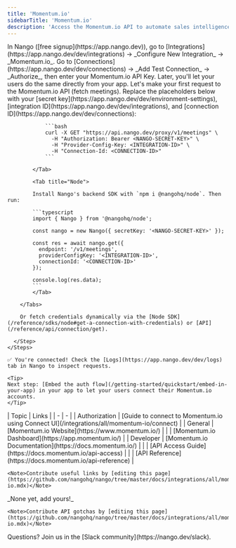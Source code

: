 ```yaml
---
title: 'Momentum.io'
sidebarTitle: 'Momentum.io'
description: 'Access the Momentum.io API to automate sales intelligence and meeting workflows 💨'
---
```


<Tabs>
  <Tab title="🚀 Quickstart">
    <Steps>
      <Step title="Create an integration">
        In Nango ([free signup](https://app.nango.dev)), go to [Integrations](https://app.nango.dev/dev/integrations) -> _Configure New Integration_ -> _Momentum.io_.
      </Step>
      <Step title="Authorize Momentum.io">
        Go to [Connections](https://app.nango.dev/dev/connections) -> _Add Test Connection_ -> _Authorize_, then enter your Momentum.io API Key. Later, you'll let your users do the same directly from your app.
      </Step>
      <Step title="Call the Momentum.io API">
        Let's make your first request to the Momentum.io API (fetch meetings). Replace the placeholders below with your [secret key](https://app.nango.dev/dev/environment-settings), [integration ID](https://app.nango.dev/dev/integrations), and [connection ID](https://app.nango.dev/dev/connections):
        <Tabs>
            <Tab title="cURL">

                ```bash
                curl -X GET "https://api.nango.dev/proxy/v1/meetings" \
                  -H "Authorization: Bearer <NANGO-SECRET-KEY>" \
                  -H "Provider-Config-Key: <INTEGRATION-ID>" \
                  -H "Connection-Id: <CONNECTION-ID>"
                ```

            </Tab>

            <Tab title="Node">

            Install Nango's backend SDK with `npm i @nangohq/node`. Then run:

            ```typescript
            import { Nango } from '@nangohq/node';

            const nango = new Nango({ secretKey: '<NANGO-SECRET-KEY>' });

            const res = await nango.get({
              endpoint: '/v1/meetings',
              providerConfigKey: '<INTEGRATION-ID>',
              connectionId: '<CONNECTION-ID>'
            });

            console.log(res.data);
            ```
            </Tab>

        </Tabs>

        Or fetch credentials dynamically via the [Node SDK](/reference/sdks/node#get-a-connection-with-credentials) or [API](/reference/api/connection/get).

      </Step>
    </Steps>

    ✅ You're connected! Check the [Logs](https://app.nango.dev/dev/logs) tab in Nango to inspect requests.

    <Tip>
    Next step: [Embed the auth flow](/getting-started/quickstart/embed-in-your-app) in your app to let your users connect their Momentum.io accounts.
    </Tip>
  </Tab>
  <Tab title="🔗 Useful links">
    | Topic | Links |
    | - | - |
    | Authorization | [Guide to connect to Momentum.io using Connect UI](/integrations/all/momentum-io/connect) |
    | General | [Momentum.io Website](https://www.momentum.io/) |
    | | [Momentum.io Dashboard](https://app.momentum.io/) |
    | Developer | [Momentum.io Documentation](https://docs.momentum.io/) |
    | | [API Access Guide](https://docs.momentum.io/api-access) |
    | | [API Reference](https://docs.momentum.io/api-reference) |

    <Note>Contribute useful links by [editing this page](https://github.com/nangohq/nango/tree/master/docs/integrations/all/momentum-io.mdx)</Note>
  </Tab>
  <Tab title="🚨 API gotchas">
    _None yet, add yours!_

    <Note>Contribute API gotchas by [editing this page](https://github.com/nangohq/nango/tree/master/docs/integrations/all/momentum-io.mdx)</Note>
  </Tab>
</Tabs>

<Info>
    Questions? Join us in the [Slack community](https://nango.dev/slack).
</Info>
